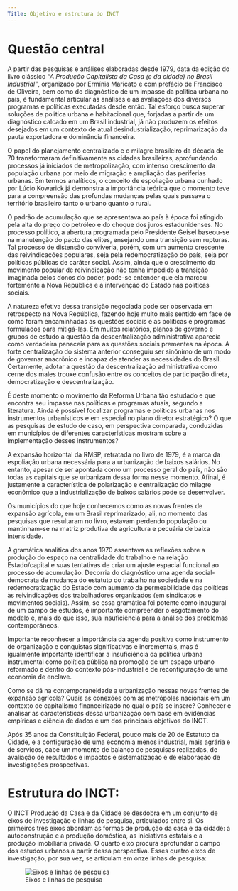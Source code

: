 ```yaml
---
Title: Objetivo e estrutura do INCT
---
```


# Questão central
A partir das pesquisas e análises elaboradas desde 1979, data da edição do livro clássico *“A Produção Capitalista da Casa (e da cidade) no Brasil Industrial”*, organizado por Ermínia Maricato e com prefácio de Francisco de Oliveira, bem como do diagnóstico de um impasse da política urbana no país, é fundamental articular as análises e as avaliações dos diversos programas e políticas executadas desde então. Tal esforço busca superar soluções de política urbana e habitacional que, forjadas a partir de um diagnóstico calcado em um Brasil industrial, já não produzem os efeitos desejados em um contexto de atual desindustrialização, reprimarização da pauta exportadora e dominância financeira.

O papel do planejamento centralizado e o milagre brasileiro da década de 70 transformaram definitivamente as cidades brasileiras, aprofundando processos já iniciados de metropolização, com intenso crescimento da população urbana por meio de migração e ampliação das periferias urbanas. Em termos analíticos, o conceito de espoliação urbana cunhado por Lúcio Kowarick já demonstra a importância teórica que o momento teve para a compreensão das profundas mudanças pelas quais passava o território brasileiro tanto o urbano quanto o rural.

O padrão de acumulação que se apresentava ao país à época foi atingido pela alta do preço do petróleo e do choque dos juros estadunidenses. No processo político, a abertura programada pelo Presidente Geisel baseou-se na manutenção do pacto das elites, ensejando uma transição sem rupturas. Tal processo de distensão conviveria, porém, com um aumento crescente das reivindicações populares, seja pela redemocratização do país, seja por políticas públicas de caráter social. Assim, ainda que o crescimento do movimento popular de reivindicação não tenha impedido a transição imaginada pelos donos do poder, pode-se entender que ela marcou fortemente a Nova República e a intervenção do Estado nas políticas sociais.

A natureza efetiva dessa transição negociada pode ser observada em retrospecto na Nova República, fazendo hoje muito mais sentido em face de como foram encaminhadas as questões sociais e as políticas e programas formulados para mitigá-las. Em muitos relatórios, planos de governo e grupos de estudo a questão da descentralização administrativa aparecia como verdadeira panaceia para as questões sociais prementes na época. A forte centralização do sistema anterior conseguiu ser sinônimo de um modo de governar anacrônico e incapaz de atender as necessidades do Brasil. Certamente, adotar a questão da descentralização administrativa como cerne dos males trouxe confusão entre os conceitos de participação direta, democratização e descentralização.

É deste momento o movimento da Reforma Urbana tão estudado e que encontra seu impasse nas políticas e programas atuais, segundo a literatura. Ainda é possível focalizar programas e políticas urbanas nos instrumentos urbanísticos e em especial no plano diretor estratégico? O que as pesquisas de estudo de caso, em perspectiva comparada, conduzidas em municípios de diferentes características mostram sobre a implementação desses instrumentos?

A expansão horizontal da RMSP, retratada no livro de 1979, é a marca da espoliação urbana necessária para a urbanização de baixos salários. No entanto, apesar de ser apontada como um processo geral do país, não são todas as capitais que se urbanizam dessa forma nesse momento. Afinal, é justamente a característica de polarização e centralização do milagre econômico que a industrialização de baixos salários pode se desenvolver.

Os municípios do que hoje conhecemos como as novas frentes de expansão agrícola, em um Brasil reprimarizado, ali, no momento das pesquisas que resultaram no livro, estavam perdendo população ou mantinham-se na matriz produtiva de agricultura e pecuária de baixa intensidade.

A gramática analítica dos anos 1970 assentava as reflexões sobre a produção do espaço na centralidade do trabalho e na relação Estado/capital e suas tentativas de criar um ajuste espacial funcional ao processo de acumulação. Decorria do diagnóstico uma agenda social-democrata de mudança do estatuto do trabalho na sociedade e na redemocratização do Estado com aumento da permeabilidade das políticas às reivindicações dos trabalhadores organizados (em sindicatos e movimentos sociais). Assim, se essa gramática foi potente como inaugural de um campo de estudos, é importante compreender o esgotamento do modelo e, mais do que isso, sua insuficiência para a análise dos problemas contemporâneos.

Importante reconhecer a importância da agenda positiva como instrumento de organização e conquistas significativas e incrementais, mas é igualmente importante identificar a insuficiência da política urbana instrumental como política pública na promoção de um espaço urbano reformado e dentro do contexto pós-industrial e de reconfiguração de uma economia de enclave.

Como se dá na contemporaneidade a urbanização nessas novas frentes de expansão agrícola? Quais as conexões com as metrópoles nacionais em um contexto de capitalismo financeirizado no qual o país se insere? Conhecer e analisar as características dessa urbanização com base em evidências empíricas e ciência de dados é um dos principais objetivos do INCT.

Após 35 anos da Constituição Federal, pouco mais de 20 de Estatuto da Cidade, e a configuração de uma economia menos industrial, mais agrária e de serviços, cabe um momento de balanço de pesquisas realizadas, de avaliação de resultados e impactos e sistematização e de elaboração de investigações prospectivas.

# Estrutura do INCT:
O INCT Produção da Casa e da Cidade se desdobra em um conjunto de eixos de investigação e linhas de pesquisa, articulados entre si. Os primeiros três eixos abordam as formas de produção da casa e da cidade: a autoconstrução e a produção doméstica, as iniciativas estatais e a produção imobiliária privada. O quarto eixo procura aprofundar o campo dos estudos urbanos a partir dessa perspectiva. Esses quatro eixos de investigação, por sua vez, se articulam em onze linhas de pesquisa:

![Eixos e linhas de pesquisa](images/inct_eixos_e_linhas_de_pesquisa_cinza_v2_1024x894.png)